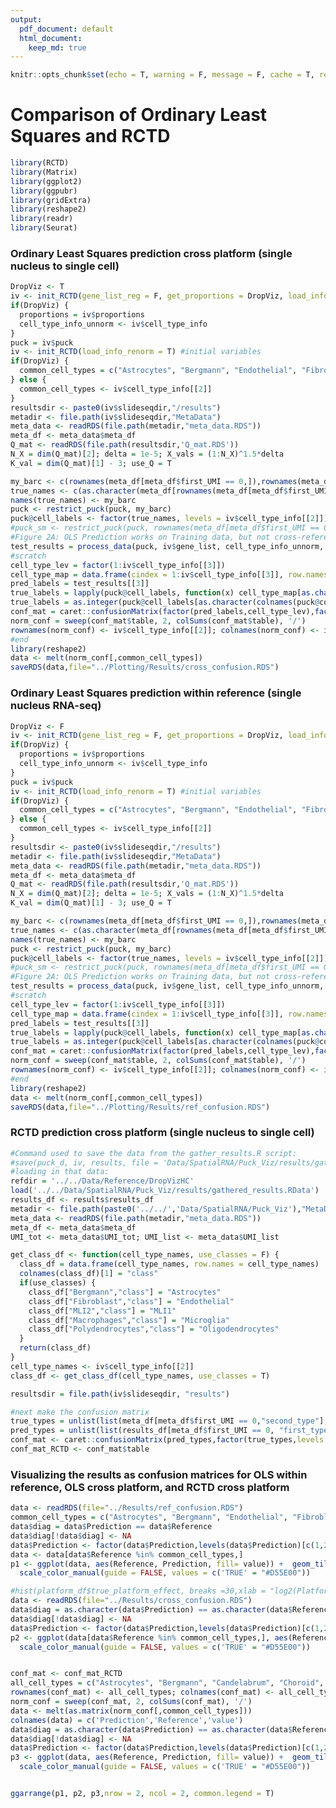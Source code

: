 ```yaml
---
output:  
  pdf_document: default
  html_document:
    keep_md: true
---
```


```r
knitr::opts_chunk$set(echo = T, warning = F, message = F, cache = T, results = 'hide')
```

# Comparison of Ordinary Least Squares and RCTD

```r
library(RCTD)
library(Matrix)
library(ggplot2)
library(ggpubr)
library(gridExtra)
library(reshape2)
library(readr)
library(Seurat)
```

### Ordinary Least Squares prediction cross platform (single nucleus to single cell)

```r
DropViz <- T
iv <- init_RCTD(gene_list_reg = F, get_proportions = DropViz, load_info = F)
if(DropViz) {
  proportions = iv$proportions
  cell_type_info_unnorm <- iv$cell_type_info
}
puck = iv$puck
iv <- init_RCTD(load_info_renorm = T) #initial variables
if(DropViz) {
  common_cell_types = c("Astrocytes", "Bergmann", "Endothelial", "Fibroblast", "Golgi", "Granule", "MLI1", "MLI2", "Oligodendrocytes", "Polydendrocytes", "Purkinje", "UBCs")
} else {
  common_cell_types <- iv$cell_type_info[[2]]
}
resultsdir <- paste0(iv$slideseqdir,"/results")
metadir <- file.path(iv$slideseqdir,"MetaData")
meta_data <- readRDS(file.path(metadir,"meta_data.RDS"))
meta_df <- meta_data$meta_df
Q_mat <- readRDS(file.path(resultsdir,'Q_mat.RDS'))
N_X = dim(Q_mat)[2]; delta = 1e-5; X_vals = (1:N_X)^1.5*delta
K_val = dim(Q_mat)[1] - 3; use_Q = T

my_barc <- c(rownames(meta_df[meta_df$first_UMI == 0,]),rownames(meta_df[meta_df$first_UMI == 1000,])) #c(0,1000)
true_names <- c(as.character(meta_df[rownames(meta_df[meta_df$first_UMI == 0,]), "second_type"]),as.character(meta_df[rownames(meta_df[meta_df$first_UMI == 1000,]), "first_type"]))
names(true_names) <- my_barc
puck <- restrict_puck(puck, my_barc)
puck@cell_labels <- factor(true_names, levels = iv$cell_type_info[[2]])
#puck_sm <- restrict_puck(puck, rownames(meta_df[meta_df$first_UMI == 0,]))
#Figure 2A: OLS Prediction works on Training data, but not cross-reference
test_results = process_data(puck, iv$gene_list, cell_type_info_unnorm, proportions = NULL, trust_model = F, constrain = F, OLS = T)
#scratch
cell_type_lev = factor(1:iv$cell_type_info[[3]])
cell_type_map = data.frame(cindex = 1:iv$cell_type_info[[3]], row.names = iv$cell_type_info[[2]])
pred_labels = test_results[[3]]
true_labels = lapply(puck@cell_labels, function(x) cell_type_map[as.character(x),"cindex"])
true_labels = as.integer(puck@cell_labels[as.character(colnames(puck@counts))])
conf_mat = caret::confusionMatrix(factor(pred_labels,cell_type_lev),factor(true_labels,cell_type_lev))
norm_conf = sweep(conf_mat$table, 2, colSums(conf_mat$table), '/')
rownames(norm_conf) <- iv$cell_type_info[[2]]; colnames(norm_conf) <- iv$cell_type_info[[2]]
#end
library(reshape2)
data <- melt(norm_conf[,common_cell_types])
saveRDS(data,file="../Plotting/Results/cross_confusion.RDS")
```

### Ordinary Least Squares prediction within reference (single nucleus RNA-seq)

```r
DropViz <- F
iv <- init_RCTD(gene_list_reg = F, get_proportions = DropViz, load_info = F)
if(DropViz) {
  proportions = iv$proportions
  cell_type_info_unnorm <- iv$cell_type_info
}
puck = iv$puck
iv <- init_RCTD(load_info_renorm = T) #initial variables
if(DropViz) {
  common_cell_types = c("Astrocytes", "Bergmann", "Endothelial", "Fibroblast", "Golgi", "Granule", "MLI1", "MLI2", "Oligodendrocytes", "Polydendrocytes", "Purkinje", "UBCs")
} else {
  common_cell_types <- iv$cell_type_info[[2]]
}
resultsdir <- paste0(iv$slideseqdir,"/results")
metadir <- file.path(iv$slideseqdir,"MetaData")
meta_data <- readRDS(file.path(metadir,"meta_data.RDS"))
meta_df <- meta_data$meta_df
Q_mat <- readRDS(file.path(resultsdir,'Q_mat.RDS'))
N_X = dim(Q_mat)[2]; delta = 1e-5; X_vals = (1:N_X)^1.5*delta
K_val = dim(Q_mat)[1] - 3; use_Q = T

my_barc <- c(rownames(meta_df[meta_df$first_UMI == 0,]),rownames(meta_df[meta_df$first_UMI == 1000,])) #c(0,1000)
true_names <- c(as.character(meta_df[rownames(meta_df[meta_df$first_UMI == 0,]), "second_type"]),as.character(meta_df[rownames(meta_df[meta_df$first_UMI == 1000,]), "first_type"]))
names(true_names) <- my_barc
puck <- restrict_puck(puck, my_barc)
puck@cell_labels <- factor(true_names, levels = iv$cell_type_info[[2]])
#puck_sm <- restrict_puck(puck, rownames(meta_df[meta_df$first_UMI == 0,]))
#Figure 2A: OLS Prediction works on Training data, but not cross-reference
test_results = process_data(puck, iv$gene_list, cell_type_info_unnorm, proportions = NULL, trust_model = F, constrain = F, OLS = T)
#scratch
cell_type_lev = factor(1:iv$cell_type_info[[3]])
cell_type_map = data.frame(cindex = 1:iv$cell_type_info[[3]], row.names = iv$cell_type_info[[2]])
pred_labels = test_results[[3]]
true_labels = lapply(puck@cell_labels, function(x) cell_type_map[as.character(x),"cindex"])
true_labels = as.integer(puck@cell_labels[as.character(colnames(puck@counts))])
conf_mat = caret::confusionMatrix(factor(pred_labels,cell_type_lev),factor(true_labels,cell_type_lev))
norm_conf = sweep(conf_mat$table, 2, colSums(conf_mat$table), '/')
rownames(norm_conf) <- iv$cell_type_info[[2]]; colnames(norm_conf) <- iv$cell_type_info[[2]]
#end
library(reshape2)
data <- melt(norm_conf[,common_cell_types])
saveRDS(data,file="../Plotting/Results/ref_confusion.RDS")
```

### RCTD prediction cross platform (single nucleus to single cell)

```r
#Command used to save the data from the gather_results.R script:
#save(puck_d, iv, results, file = 'Data/SpatialRNA/Puck_Viz/results/gathered_results.RData')
#loading in that data:
refdir = '../../Data/Reference/DropVizHC'
load('../../Data/SpatialRNA/Puck_Viz/results/gathered_results.RData')
results_df <- results$results_df
metadir <- file.path(paste0('../../','Data/SpatialRNA/Puck_Viz'),"MetaData")
meta_data <- readRDS(file.path(metadir,"meta_data.RDS"))
meta_df <- meta_data$meta_df
UMI_tot <- meta_data$UMI_tot; UMI_list <- meta_data$UMI_list

get_class_df <- function(cell_type_names, use_classes = F) {
  class_df = data.frame(cell_type_names, row.names = cell_type_names)
  colnames(class_df)[1] = "class"
  if(use_classes) {
    class_df["Bergmann","class"] = "Astrocytes"
    class_df["Fibroblast","class"] = "Endothelial"
    class_df["MLI2","class"] = "MLI1"
    class_df["Macrophages","class"] = "Microglia"
    class_df["Polydendrocytes","class"] = "Oligodendrocytes"
  }
  return(class_df)
}
cell_type_names <- iv$cell_type_info[[2]]
class_df <- get_class_df(cell_type_names, use_classes = T)

resultsdir = file.path(iv$slideseqdir, "results")

#next make the confusion matrix
true_types = unlist(list(meta_df[meta_df$first_UMI == 0,"second_type"], meta_df[meta_df$first_UMI == UMI_tot,"first_type"]))
pred_types = unlist(list(results_df[meta_df$first_UMI == 0, "first_type"], results_df[meta_df$first_UMI == UMI_tot, "first_type"]))
conf_mat <- caret::confusionMatrix(pred_types,factor(true_types,levels = iv$cell_type_info[[2]]))
conf_mat_RCTD <- conf_mat$table
```

### Visualizing the results as confusion matrices for OLS within reference, OLS cross platform, and RCTD cross platform

```r
data <- readRDS(file="../Results/ref_confusion.RDS")
common_cell_types = c("Astrocytes", "Bergmann", "Endothelial", "Fibroblast", "Golgi", "Granule", "MLI1", "MLI2", "Oligodendrocytes", "Polydendrocytes", "Purkinje", "UBCs")
data$diag = data$Prediction == data$Reference
data$diag[!data$diag] <- NA
data$Prediction <- factor(data$Prediction,levels(data$Prediction)[c(1,2,5,7,9,10,14:19,3:4,6,8,11:13)])
data <- data[data$Reference %in% common_cell_types,]
p1 <- ggplot(data, aes(Reference, Prediction, fill= value)) +  geom_tile() +theme_classic() +scale_fill_gradientn(colors = pals::brewer.blues(20)[2:20], limits= c(0,1),name = "Classification Proportion")+ theme(axis.text.x = element_text(angle = 45, hjust = 1)) + xlab('True Cell Type')+ ylab('Predicted Cell Type') + geom_tile(data = data[!is.na(data$diag), ], aes(color = diag), size = 0.7) +
  scale_color_manual(guide = FALSE, values = c('TRUE' = "#D55E00"))

#hist(platform_df$true_platform_effect, breaks =30,xlab = "log2(Platform Effect)", main = "Measured Platform effects between dropviz and 10x")
data <- readRDS(file="../Results/cross_confusion.RDS")
data$diag = as.character(data$Prediction) == as.character(data$Reference)
data$diag[!data$diag] <- NA
data$Prediction <- factor(data$Prediction,levels(data$Prediction)[c(1,2,5,7,9,10,14:19,3:4,6,8,11:13)])
p2 <- ggplot(data[data$Reference %in% common_cell_types,], aes(Reference, Prediction, fill= value)) +  geom_tile() +theme_classic() +scale_fill_gradientn(colors = pals::brewer.blues(20)[2:20], limits= c(0,1)) + theme(axis.text.x = element_text(angle = 45, hjust = 1))+ xlab('True Cell Type')+ ylab('Predicted Cell Type')+ geom_tile(data = data[!is.na(data$diag), ], aes(color = diag), size = 0.7) +
  scale_color_manual(guide = FALSE, values = c('TRUE' = "#D55E00"))


conf_mat <- conf_mat_RCTD
all_cell_types = c("Astrocytes", "Bergmann", "Candelabrum", "Choroid", "Endothelial", "Ependymal", "Fibroblast", "Globular","Golgi", "Granule", "Lugaro","Macrophages" ,"Microglia" ,"MLI1", "MLI2", "Oligodendrocytes", "Polydendrocytes", "Purkinje", "UBCs")
rownames(conf_mat) <- all_cell_types; colnames(conf_mat) <- all_cell_types
norm_conf = sweep(conf_mat, 2, colSums(conf_mat), '/')
data <- melt(as.matrix(norm_conf[,common_cell_types]))
colnames(data) = c('Prediction','Reference','value')
data$diag = as.character(data$Prediction) == as.character(data$Reference)
data$diag[!data$diag] <- NA
data$Prediction <- factor(data$Prediction,levels(data$Prediction)[c(1,2,5,7,9,10,14:19,3:4,6,8,11:13)])
p3 <- ggplot(data, aes(Reference, Prediction, fill= value)) +  geom_tile() +theme_classic() +scale_fill_gradientn(colors = pals::brewer.blues(20)[2:20], limits= c(0,1),name = "Classification Proportion")+ theme(axis.text.x = element_text(angle = 45, hjust = 1)) + xlab('True Cell Type')+ ylab('Predicted Cell Type')+ geom_tile(data = data[!is.na(data$diag), ], aes(color = diag), size = 0.7) +
  scale_color_manual(guide = FALSE, values = c('TRUE' = "#D55E00"))


ggarrange(p1, p2, p3,nrow = 2, ncol = 2, common.legend = T)
```
